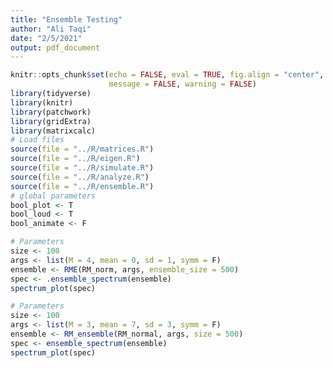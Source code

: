 ```yaml
---
title: "Ensemble Testing"
author: "Ali Taqi"
date: "2/5/2021"
output: pdf_document
---
```


```r
knitr::opts_chunk$set(echo = FALSE, eval = TRUE, fig.align = "center", 
                      message = FALSE, warning = FALSE)
library(tidyverse)
library(knitr)
library(patchwork)
library(gridExtra)
library(matrixcalc)
# Load files
source(file = "../R/matrices.R")
source(file = "../R/eigen.R")
source(file = "../R/simulate.R")
source(file = "../R/analyze.R")
source(file = "../R/ensemble.R")
# global parameters
bool_plot <- T
bool_loud <- T
bool_animate <- F
```

```r
# Parameters
size <- 100
args <- list(M = 4, mean = 0, sd = 1, symm = F)
ensemble <- RME(RM_norm, args, ensemble_size = 500)
spec <- .ensemble_spectrum(ensemble)
spectrum_plot(spec)
```

```r
# Parameters
size <- 100
args <- list(M = 3, mean = 7, sd = 3, symm = F)
ensemble <- RM_ensemble(RM_normal, args, size = 500)
spec <- ensemble_spectrum(ensemble)
spectrum_plot(spec)
```

